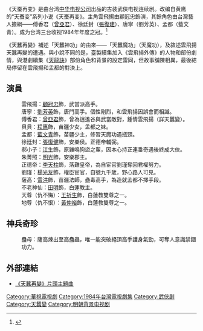 {{expand|time=2015-06-17T04:21:42+00:00}}
{{影集資訊
| 名稱     = 天蠶再變
| 英文名稱 = 
| 原名     =
| 圖片     = 
| 圖說     = 
| 類型     = 古裝[[連續劇|連續劇]]
| 原創者   = 黃鷹
| 集数     = 30集
| 每集長   = 
| 語言     =[[國語|國語]]  
| 編劇     =[[韋辛|韋辛]]
| 導演     =[[韋辛|韋辛]]
| 演出     =[[顧冠忠|顧冠忠]]、[[曾亞君|曾亞君]]、[[劉芳英|劉芳英]]、[[張復建|張復建]]、[[藍文青|藍文青]]  
| 主題曲   =《天蠶再變》[[孫豪|孫豪]]主唱  
| 片尾曲   = 
| 拍攝地   =  
| 執行製作 = 陳建華
| 製作人   = [[韋辛|韋辛]]
| 製作公司 = 
| 國家     = {{ROC}} 
| 視訊制式 = [[NTSC制式|NTSC制式]]
| 首播國家 = {{TWN}}
| 頻道     = [[中華電視公司|華視]]
| 開始     = 1984年4月30日
| 結束     = 
| 晚於     = 
| 早於     = 
| 相關節目 =[[天蠶變_(電視劇)|天蠶變]]
| 官方網站 = 
| imdb_id   = 
| tv_com_id = 
}}


《天蚕再变》是由台湾[[中华电视公司|中华电视公司]]出品的古装武侠电视连续剧。改编自黄鹰的“天蚕变”系列小说《天蚕再变》。主角雲飛揚由顧冠忠飾演，其餘角色由台灣藝人擔綱——傅香君（[[曾亞君|曾亞君]]）、徐廷封（[[張復建|張復建]]）、唐寧（劉芳英）、孟都（藍文青）。成为台湾三台收视1984年年度之冠。<ref>{{cite news  |language = 中  |author =   |url = http://rtv789.blogspot.com/2018/06/f6541984.html  |title = 華視「天蠶再變」華視綜合週刊第654期〈1984年〉  |date =   |accessdate = 2021-12-06  |archive-date = 2021-12-06  |archive-url = https://web.archive.org/web/20211206034239/http://rtv789.blogspot.com/2018/06/f6541984.html  }}</ref>

《天蠶再變》補述「天蠶神功」的由來——「天蠶魔功」（天魔功），及敘述雲飛揚天蠶再變的遭遇。與小說不同的是，臺製續集加入《雲飛揚外傳》的人物和部份劇情，與港劇續集《[[天龍訣|天龍訣]]》部份角色和背景的設定雷同，但故事舖陳相異，最後結局停留在雲飛揚和孟都的對決上。

==演員==
:雲飛揚：[[顧冠忠|顧冠忠]]飾，武當派高手。
:唐寧：[[劉芳英|劉芳英]]飾，唐門高手。個性剛烈，和雲飛揚因誤會而相識。
:傅香君：[[曾亞君|曾亞君]]飾，曾為逍遙谷與武當敵對，鍾情雲飛揚（詳天蠶變）。
:貝貝：[[程惠|程惠]]飾，苗疆少女，孟都之妹。
:孟都：[[藍文青|藍文青]]飾，苗疆少主，修習天魔功遇瓶頸。
:徐廷封：[[張復健|張復健]]飾，安樂侯。正德帝輔弼。
:郝小子：[[江生|江生]]飾，原雞鳴狗盜之輩，因本心持正連番奇遇後終成大俠。
:朱菁照：[[明光|明光]]飾，安樂郡主。
:正德帝：[[李天柱|李天柱]]飾，落難皇帝，為自宦官劉瑾奪回君權努力。
:劉瑾：[[楊光友|楊光友]]飾，權臣宦官，自號九千歲，野心路人可見。
:薩高：[[雷洪|雷洪]]飾，苗疆法師，蠱毒高手，為造就孟都不擇手段。
:不老神仙：[[田明|田明]]飾，白蓮教主。
:天尊（仇不悔）：[[王祈生|王祈生]]飾，白蓮教雙尊之一。
:地尊（仇不恨）：[[黃仲裕|黃仲裕]]飾，白蓮教雙尊之一。

==神兵奇珍==
:蠱母：薩高煉出至高蠱蟲，唯一能突破絕頂高手護身氣勁，可奪人意識禁錮功力。
== 外部連結 ==
*[https://www.youtube.com/watch?v=eBLx8V8R4sg&feature=youtu.be 《天蠶再變》片頭主題曲]{{Wayback|url=https://www.youtube.com/watch?v=eBLx8V8R4sg&feature=youtu.be |date=20160317080715 }}

[[Category:華視電視劇|Category:華視電視劇]]
[[Category:1984年台灣電視劇集|Category:1984年台灣電視劇集]]
[[Category:武侠剧|Category:武侠剧]]
[[Category:天蠶變|Category:天蠶變]]
[[Category:明朝背景电视剧|Category:明朝背景电视剧]]